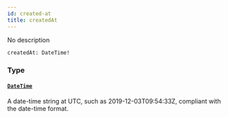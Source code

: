 ```yaml
---
id: created-at
title: createdAt
---
```


No description

```graphql
createdAt: DateTime!

```

### Type

#### [`DateTime`](/graphql/scalars/date-time)

A date-time string at UTC, such as 2019-12-03T09:54:33Z, compliant with the date-time format.
